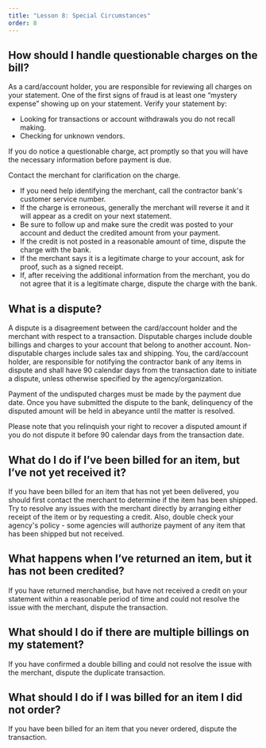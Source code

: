 ```yaml
---
title: "Lesson 8: Special Circumstances"
order: 8
---
```


## How should I handle questionable charges on the bill?
As a card/account holder, you are responsible for reviewing all charges on your statement. One of the first signs of fraud is at least one “mystery expense” showing up on your statement. Verify your statement by:

- Looking for transactions or account withdrawals you do not recall making.
- Checking for unknown vendors.

If you do notice a questionable charge, act promptly so that you will have the necessary information before payment is due.

Contact the merchant for clarification on the charge. 

- If you need help identifying the merchant, call the contractor bank's customer service number. 
- If the charge is erroneous, generally the merchant will reverse it and it will appear as a credit on your next statement. 
- Be sure to follow up and make sure the credit was posted to your account and deduct the credited amount from your payment. 
- If the credit is not posted in a reasonable amount of time, dispute the charge with the bank. 
- If the merchant says it is a legitimate charge to your account, ask for proof, such as a signed receipt. 
- If, after receiving the additional information from the merchant, you do not agree that it is a legitimate charge, dispute the charge with the bank.

## What is a dispute?
A dispute is a disagreement between the card/account holder and the merchant with respect to a transaction. Disputable charges include double billings and charges to your account that belong to another account. Non-disputable charges include sales tax and shipping. You, the card/account holder, are responsible for notifying the contractor bank of any items in dispute and shall have 90 calendar days from the transaction date to initiate a dispute, unless otherwise specified by the agency/organization.

Payment of the undisputed charges must be made by the payment due date. Once you have submitted the dispute to the bank, delinquency of the disputed amount will be held in abeyance until the matter is resolved.

Please note that you relinquish your right to recover a disputed amount if you do not dispute it before 90 calendar days from the transaction date.

## What do I do if I’ve been billed for an item, but I’ve not yet received it?
If you have been billed for an item that has not yet been delivered, you should first contact the merchant to determine if the item has been shipped. Try to resolve any issues with the merchant directly by arranging either receipt of the item or by requesting a credit. Also, double check your agency's policy - some agencies will authorize payment of any item that has been shipped but not received.

## What happens when I’ve returned an item, but it has not been credited?
If you have returned merchandise, but have not received a credit on your statement within a reasonable period of time and could not resolve the issue with the merchant, dispute the transaction.

## What should I do if there are multiple billings on my statement?
If you have confirmed a double billing and could not resolve the issue with the merchant, dispute the duplicate transaction.

## What should I do if I was billed for an item I did not order?
If you have been billed for an item that you never ordered, dispute the transaction.
